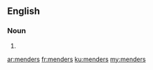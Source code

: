 ==English==

===Noun===
{{head|en}}

# {{plural of|mender}}

[[ar:menders]]
[[fr:menders]]
[[ku:menders]]
[[my:menders]]